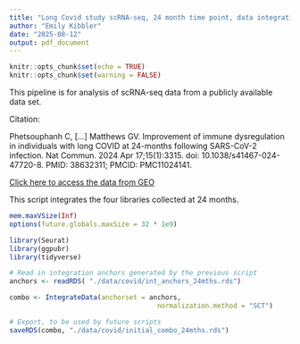 ```yaml
---
title: "Long Covid study scRNA-seq, 24 month time point, data integration"
author: "Emily Kibbler"
date: "2025-08-12"
output: pdf_document
---
```


```r
knitr::opts_chunk$set(echo = TRUE)
knitr::opts_chunk$set(warning = FALSE)
```

This pipeline is for analysis of scRNA-seq data from a publicly available data set.

Citation: 

Phetsouphanh C, [...] Matthews GV. Improvement of immune dysregulation in individuals with long COVID at 24-months following SARS-CoV-2 infection. Nat Commun. 2024 Apr 17;15(1):3315. doi: 10.1038/s41467-024-47720-8. PMID: 38632311; PMCID: PMC11024141.


[Click here to access the data from GEO](https://www.ncbi.nlm.nih.gov/geo/query/acc.cgi?acc=GSE262861)

This script integrates the four libraries collected at 24 months.


```r
mem.maxVSize(Inf)
options(future.globals.maxSize = 32 * 1e9)
```

```r
library(Seurat)
library(ggpubr)
library(tidyverse)
```

```r
# Read in integration anchors generated by the previous script
anchors <- readRDS( "./data/covid/int_anchors_24mths.rds")

combo <- IntegrateData(anchorset = anchors,
                                     normalization.method = "SCT")

# Export, to be used by future scripts
saveRDS(combo, "./data/covid/initial_combo_24mths.rds")

```
